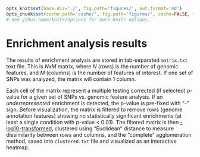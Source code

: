 ```r

opts_knit$set(base.dir='./', fig.path='figures/', out.format='md')
opts_chunk$set(cache.path='cache/', fig.path='figures/', cache=FALSE, tidy=TRUE, fig.keep='high', echo=TRUE, dpi=300, out.width=700, prompt=FALSE, comment='##', results='markup', eval=FALSE)
# See yihui.name/knitr/options for more Knitr options.
```

Enrichment analysis results
========================================================

The results of enrichment analysis are stored in tab-separated `matrix.txt` text file. This is *NxM* matrix, where *N* (rows) is the number of genomic features, and *M* (columns) is the number of features of interest. If one set of SNPs was analyzed, the matrix will contain 1 column.

Each cell of the matrix represent a multiple testing corrected (if selected) p-value for a given set of SNPs vs. genomic feature analysis. If an *underrepresented* enrichment is detected, the p-value is pre-fixed with "-" sign. Before visualization, the matrix is filtered to remove rows (genome annotation features) showing no statistically significant enrichments (at least a single condition with p-value < 0.01). The filtered matrix is then [-log10-transformed](../misc/Faq.md), clustered using “Euclidean” distance to measure dissimilarity between rows and columns, and the “complete” agglomeration method, saved into `clustered.txt` file and visualized as an interactive heatmap.

